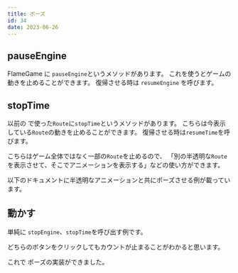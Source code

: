 ```yaml
---
title: ポーズ
id: 34
date: 2023-06-26
---
```



## pauseEngine

FlameGame に `pauseEngine`というメソッドがあります。
これを使うとゲームの動きを止めることができます。
復帰させる時は `resumeEngine` を呼びます。

<DocLink document="https://docs.flame-engine.org/latest/flame/game.html#pause-resuming-stepping-game-execution" />
<DocLink reference="https://pub.dev/documentation/flame/latest/game/Game/pauseEngine.html" />

## stopTime

以前の<ExampleLink slug="router" /> で使った`Route`に`stopTime`というメソッドがあります。
こちらは今表示している`Route`の動きを止めることができます。 復帰させる時は`resumeTime`を呼びます。

<DocLink reference="https://pub.dev/documentation/flame/latest/game/Route/stopTime.html" />

こちらはゲーム全体ではなく一部の`Route`を止めるので、
「別の半透明な`Route`を表示させて、そこでアニメーションを表示する」などの使い方ができます。

以下のドキュメントに半透明なアニメーションと共にポーズさせる例が載っています。

<DocLink document="https://docs.flame-engine.org/latest/flame/router.html#routercomponent" />

## 動かす

単純に `stopEngine`、`stopTime`を呼び出す例です。

<ExampleCode file="pause/page.dart" />

どちらのボタンをクリックしてもカウントが止まることがわかると思います。

これで ポーズの実装ができました。
